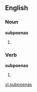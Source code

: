 
== English ==
===Noun===
'''subpoenas'''
# {{plural of|[[subpoena]]}}

===Verb===
'''subpoenas'''
# {{third-person singular of|[[subpoena]]}}

[[vi:subpoenas]]